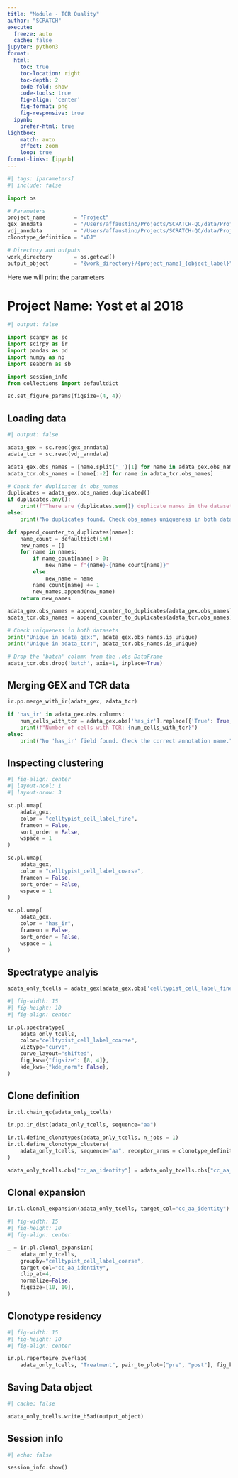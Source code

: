 ```yaml
---
title: "Module - TCR Quality"
author: "SCRATCH"
execute:
  freeze: auto
  cache: false
jupyter: python3
format:
  html:
    toc: true
    toc-location: right
    toc-depth: 2
    code-fold: show
    code-tools: true
    fig-align: 'center'
    fig-format: png
    fig-responsive: true
  ipynb:
    prefer-html: true
lightbox:
    match: auto
    effect: zoom
    loop: true
format-links: [ipynb]
---
```


```python
#| tags: [parameters]
#| include: false

import os

# Parameters
project_name         = "Project"
gex_anndata          = "/Users/affaustino/Projects/SCRATCH-QC/data/Project_celltypist_annotation.h5ad"
vdj_anndata          = "/Users/affaustino/Projects/SCRATCH-QC/data/Project_tcr_repertoire.h5ad"
clonotype_definition = "VDJ"

# Directory and outputs
work_directory       = os.getcwd()
output_object        = "{work_directory}/{project_name}_{object_label}".format(work_directory = work_directory, project_name = project_name, object_label = "gex_tcr_integration.h5ad")

```

:::{.callout-important collapse="true"}

Here we will print the parameters

:::

# Project Name: Yost et al 2018

```python
#| output: false

import scanpy as sc
import scirpy as ir
import pandas as pd
import numpy as np
import seaborn as sb

import session_info
from collections import defaultdict

sc.set_figure_params(figsize=(4, 4))

```

## Loading data

```python
#| output: false

adata_gex = sc.read(gex_anndata)
adata_tcr = sc.read(vdj_anndata)

```

```python

adata_gex.obs_names = [name.split('_')[1] for name in adata_gex.obs_names]
adata_tcr.obs_names = [name[:-2] for name in adata_tcr.obs_names]

```

```python

# Check for duplicates in obs_names
duplicates = adata_gex.obs_names.duplicated()
if duplicates.any():
    print(f"There are {duplicates.sum()} duplicate names in the dataset.")
else:
    print("No duplicates found. Check obs_names uniqueness in both datasets.")

```

```python

def append_counter_to_duplicates(names):
    name_count = defaultdict(int)
    new_names = []
    for name in names:
        if name_count[name] > 0:
            new_name = f"{name}-{name_count[name]}"
        else:
            new_name = name
        name_count[name] += 1
        new_names.append(new_name)
    return new_names

adata_gex.obs_names = append_counter_to_duplicates(adata_gex.obs_names)
adata_tcr.obs_names = append_counter_to_duplicates(adata_tcr.obs_names)

```

```python

# Check uniqueness in both datasets
print("Unique in adata_gex:", adata_gex.obs_names.is_unique)
print("Unique in adata_tcr:", adata_tcr.obs_names.is_unique)

```

```python

# Drop the 'batch' column from the .obs DataFrame
adata_tcr.obs.drop('batch', axis=1, inplace=True)

```

## Merging GEX and TCR data

```python

ir.pp.merge_with_ir(adata_gex, adata_tcr)

```

```python

if 'has_ir' in adata_gex.obs.columns:
    num_cells_with_tcr = adata_gex.obs['has_ir'].replace({'True': True, 'False': False, 'None': False}).astype(bool).sum()
    print(f"Number of cells with TCR: {num_cells_with_tcr}")
else:
    print("No 'has_ir' field found. Check the correct annotation name.")

```
## Inspecting clustering

```python
#| fig-align: center
#| layout-ncol: 1
#| layout-nrow: 3

sc.pl.umap(
    adata_gex,
    color = "celltypist_cell_label_fine",
    frameon = False,
    sort_order = False,
    wspace = 1
)

sc.pl.umap(
    adata_gex,
    color = "celltypist_cell_label_coarse",
    frameon = False,
    sort_order = False,
    wspace = 1
)

sc.pl.umap(
    adata_gex,
    color = "has_ir",
    frameon = False,
    sort_order = False,
    wspace = 1
)

```

## Spectratype analyis

```python

adata_only_tcells = adata_gex[adata_gex.obs['celltypist_cell_label_fine'] == 'T cells'].copy()

```

```python
#| fig-width: 15
#| fig-height: 10
#| fig-align: center

ir.pl.spectratype(
    adata_only_tcells,
    color="celltypist_cell_label_coarse",
    viztype="curve",
    curve_layout="shifted",
    fig_kws={"figsize": [8, 4]},
    kde_kws={"kde_norm": False},
)

```

## Clone definition

```python

ir.tl.chain_qc(adata_only_tcells)

```

```python

ir.pp.ir_dist(adata_only_tcells, sequence="aa")

```

```python

ir.tl.define_clonotypes(adata_only_tcells, n_jobs = 1)
ir.tl.define_clonotype_clusters(
    adata_only_tcells, sequence="aa", receptor_arms = clonotype_definition, dual_ir="primary_only"
)

adata_only_tcells.obs["cc_aa_identity"] = adata_only_tcells.obs["cc_aa_identity"].astype("str")

```

## Clonal expansion

```python

ir.tl.clonal_expansion(adata_only_tcells, target_col="cc_aa_identity")

```

```python
#| fig-width: 15
#| fig-height: 10
#| fig-align: center

_ = ir.pl.clonal_expansion(
    adata_only_tcells,
    groupby="celltypist_cell_label_coarse",
    target_col="cc_aa_identity",
    clip_at=4,
    normalize=False,
    figsize=[10, 10],
)

```

## Clonotype residency

```python
#| fig-width: 15
#| fig-height: 10
#| fig-align: center

ir.pl.repertoire_overlap(
    adata_only_tcells, "Treatment", pair_to_plot=["pre", "post"], fig_kws={"dpi": 120})

```

## Saving Data object

```python
#| cache: false

adata_only_tcells.write_h5ad(output_object)

```

## Session info

```python
#| echo: false

session_info.show()

``` 